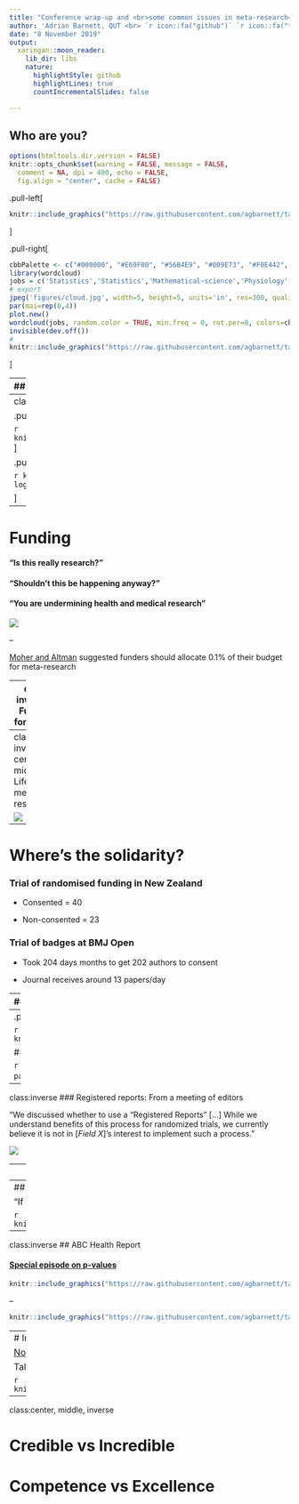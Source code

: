 ---
title: "Conference wrap-up and <br>some common issues in meta-research<br>"
author: 'Adrian Barnett, QUT <br> `r icon::fa("github")` `r icon::fa("twitter")` <a href="https://twitter.com/aidybarnett"> aidybarnett</a><br> `r icon::fa("paper-plane")` <a href="mailto:a.barnett@qut.edu.au">a.barnett@qut.edu.au </a><br>'
date: "8 November 2019"
output:
  xaringan::moon_reader:
    lib_dir: libs
    nature:
      highlightStyle: github
      highlightLines: true
      countIncrementalSlides: false

---
## Who are you?

<!--- help from --->
<!--- https://github.com/yihui/xaringan/wiki/Deploy-Slides-Online --->
<!--- https://github.com/apreshill/talks --->

```{r setup, include=FALSE}
options(htmltools.dir.version = FALSE)
knitr::opts_chunk$set(warning = FALSE, message = FALSE, 
  comment = NA, dpi = 400, echo = FALSE,
  fig.align = "center", cache = FALSE)
```

.pull-left[
```{r, out.width= '100%'}
knitr::include_graphics("https://raw.githubusercontent.com/agbarnett/talks/master/AIMOS/figures/aimos.poll1.png")
```
]

.pull-right[
```{r, out.width= '100%'}
cbbPalette <- c("#000000", "#E69F00", "#56B4E9", "#009E73", "#F0E442", "#0072B2", "#D55E00", "#CC79A7")
library(wordcloud)
jobs = c('Statistics','Statistics','Mathematical~science','Physiology','Epidemiology','English~literature','Evidence~based~medicine','Meta~research','political~science','Education','Media','Public~health','Philosophy','Meta~research','CompSci','Biomedical~Science','Materials~Science','Public~health','Business','Neuroimaging','Public~health','Neuroscience','Education','Information~Science')
# export
jpeg('figures/cloud.jpg', width=5, height=5, units='in', res=300, quality=100)
par(mai=rep(0,4))
plot.new()
wordcloud(jobs, random.color = TRUE, min.freq = 0, rot.per=0, colors=cbbPalette)
invisible(dev.off())
#
knitr::include_graphics("https://raw.githubusercontent.com/agbarnett/talks/master/AIMOS/figures/cloud.jpg")
```
]

---
## When you're a hammer ...


.pull-left[
```{r, out.width= '80%'}
knitr::include_graphics("https://raw.githubusercontent.com/agbarnett/talks/master/AIMOS/figures/hammer1.JPG")
```
]

.pull-right[
```{r, out.width= '80%'}
knitr::include_graphics("https://raw.githubusercontent.com/agbarnett/talks/master/AIMOS/figures/hammer2.JPG")
```
]

---
class: inverse
## Do good stuff

.pull-left[
<!--- from https://twitter.com/dmonett/status/1190338424307359744) --->
```{r, out.width= '75%'}
knitr::include_graphics("https://raw.githubusercontent.com/agbarnett/talks/master/AIMOS/figures/justsayinmice.png")
```

```{r, out.width= '80%'}
knitr::include_graphics("https://raw.githubusercontent.com/agbarnett/talks/master/AIMOS/figures/equator_logo.png")
```
]

.pull-right[
<!--- from https://rescience.github.io/ten-years/ --->
```{r, out.width= '60%'}
knitr::include_graphics("https://raw.githubusercontent.com/agbarnett/talks/master/AIMOS/figures/ten-years-challenge.png")
```

```{r, out.width= '70%'}
knitr::include_graphics("https://cpb-ap-se2.wpmucdn.com/blogs.unimelb.edu.au/dist/0/363/files/2019/03/twitter-logo_repliCATS-2itjze2-e1553226968843.png")
```

]


---
# Funding

#### "Is this really research?"

#### "Shouldn't this be happening anyway?"

#### "You are undermining health and medical research"

<!--- Black books --->
![](https://media.giphy.com/media/ORuWOAMhBCsr6/giphy.gif) 


--

[Moher and Altman](https://journals.plos.org/plosmedicine/article?id=10.1371/journal.pmed.1001864) suggested funders should allocate 0.1% of their budget for meta-research

---
class: inverse
# Funding for AIMOS

Add second Twitter poll



---
class: inverse, center, middle
# Life as a meta-researcher

<!--- Orson Wells --->
![](https://media.giphy.com/media/3o6fISbwpqD9W9sGpq/giphy.gif)
---
# Where's the solidarity?

### Trial of randomised funding in New Zealand

* Consented = 40

* Non-consented = 23 

### Trial of badges at BMJ Open

* Took 204 days months to get 202 authors to consent

* Journal receives around 13 papers/day

---
## Suppression

.pull-left[
#### [Survey of Australian researchers](https://onlinelibrary.wiley.com/doi/10.1111/j.1753-6405.2007.00142.x)

21% of survey respondents had personal experience of suppression (Jan 2001 to Aug 2006). 

<font size="2">Aust N Z J Public Health 2007; 31: 551–557.</font>
]

--
.pull-right[
#### Andreas Georgiou, ex-head of the Greek national statistics office

```{r, out.width= '38%'}
knitr::include_graphics("https://www.amstat.org/images/ASAImages/news/Georgiou.jpg")
```

#### [French scheme for academics in trouble](https://www.college-de-france.fr/site/en-program-pause/index.htm)


```{r, out.width= '48%'}
knitr::include_graphics("https://www.college-de-france.fr/media/programme-pause/UPL7601742412184807040_logo_PAUSE_pages.jpg")
```
]

---
class:inverse
### Registered reports: From a meeting of editors

"We discussed whether to use a “Registered Reports” [...] While we understand benefits of this process for randomized trials, we currently believe it is not in [_Field X_]’s interest to implement such a process."


![](https://media.giphy.com/media/sxXAPBtcd6Je8/giphy.gif)

---
## History of science, Kristian Camilleri

#### "Meandering pathways in historic notebooks, e.g., Faraday, all of which vanishes from the published article"

![](https://media.giphy.com/media/3o752ogcifnC3MECt2/giphy.gif)

---
## We need better statistical models

"If at first you succeed, try, try and try again." Andrew Leigh


```{r, out.width= '90%'}
knitr::include_graphics("https://raw.githubusercontent.com/agbarnett/talks/master/AIMOS/figures/cakes.jpg")
```

---
class:inverse
## ABC Health Report

#### [Special episode on p-values](https://www.abc.net.au/radionational/programs/healthreport/getting-rid-of-statistical-significance/11470502)

```{r, out.width= '90%'}
knitr::include_graphics("https://raw.githubusercontent.com/agbarnett/talks/master/AIMOS/figures/SwannTweet1.jpg")
```

--

```{r, out.width= '90%'}
knitr::include_graphics("https://raw.githubusercontent.com/agbarnett/talks/master/AIMOS/figures/SwannTweet2.jpg")
```

---
# Incentives

[No, it’s not The Incentives—it’s you](https://www.talyarkoni.org/blog/2018/10/02/no-its-not-the-incentives-its-you/)

Tal Yarkoni

```{r, out.width= '50%'}
knitr::include_graphics("https://talyarkoni.org/images/icecream.jpg")
```

---
class:center, middle, inverse

# Credible vs Incredible

# Competence vs Excellence


